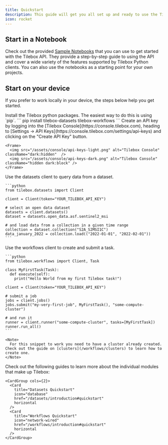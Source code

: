```yaml
---
title: Quickstart
description: This guide will get you all set up and ready to use the Tilebox API. We'll cover how to get started using our python API clients for the data access module as well as the workflow orchestrator.
icon: rocket
---
```


## Start in a Notebook

Check out the provided [Sample Notebooks](sdks/python/sample-notebooks) that you can use to get started with the Tilebox API.
They provide a step-by-step guide to using the API and cover a wide variety of the features supported by Tilebox Python clients.
You can also use the notebooks as a starting point for your own projects.

## Start on your device

If you prefer to work locally in your device, the steps below help you get started.

<Steps>
  <Step title="Install packages">
    Install the Tilebox python packages. The easiest way to do this is using `pip`.
    ```
    pip install tilebox-datasets tilebox-workflows
    ```
  </Step>
  <Step title="Create an API key">
    Create an API key by logging into the [Tilebox Console](https://console.tilebox.com), heading to [Settings -> API Keys](https://console.tilebox.com/settings/api-keys) and clicking on the "Create API Key" button.

    <Frame>
      <img src="/assets/console/api-keys-light.png" alt="Tilebox Console" className="dark:hidden"  />
      <img src="/assets/console/api-keys-dark.png" alt="Tilebox Console" className="hidden dark:block" />
    </Frame>
  </Step>
  <Step title="Query data">
    Use the datasets client to query data from a dataset.

    ```python
    from tilebox.datasets import Client

    client = Client(token="YOUR_TILEBOX_API_KEY")
    
    # select an open data dataset
    datasets = client.datasets()
    dataset = datasets.open_data.asf.sentinel2_msi

    # and load data from a collection in a given time range
    collection = dataset.collection("S2A_S2MSI1C")
    data_january_2022 = collection.load(("2022-01-01", "2022-02-01"))
    ```
  </Step>
  <Step title="Run a workflow task">
    Use the workflows client to create and submit a task.

    ```python
    from tilebox.workflows import Client, Task

    class MyFirstTask(Task):
      def execute(self):
        print("Hello World from my first Tilebox task!")

    client = Client(token="YOUR_TILEBOX_API_KEY")

    # submit a job
    jobs = client.jobs()
    jobs.submit("my-very-first-job", MyFirstTask(), "some-compute-cluster")

    # and run it
    runner = client.runner("some-compute-cluster", tasks=[MyFirstTask])
    runner.run_all()
    ```

    <Note>
      For this snippet to work you need to have a cluster already created. Check out the guide on [clusters](/workflows/clusters) to learn how to create one.
    </Note>
  </Step>
  <Step title="Explore further">
    Check out the following guides to learn more about the individual modules that make up Tilebox:
    
    <CardGroup cols={2}>
      <Card
        title="Datasets Quickstart"
        icon="database"
        href="/datasets/introduction#quickstart"
        horizontal
      />
      <Card
        title="Workflows Quickstart"
        icon="network-wired"
        href="/workflows/introduction#quickstart"
        horizontal
      />
    </CardGroup>
  </Step>
</Steps>
